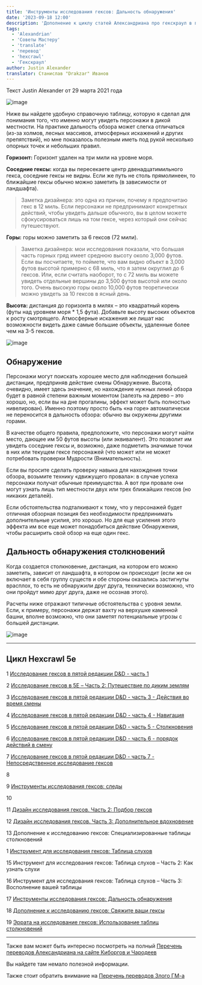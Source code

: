 ```yaml
---
title: 'Инструменты исследования гексов: Дальность обнаружения'
date: '2023-09-18 12:00'
description: 'Дополнение к циклу статей Александриана про гекскраул в пятой редакции D&D про инструменты исследования гексов - дальность обнаружения #alexandrian #gmtips #hexcrawl'
tags:
  - 'Alexandrian'
  - 'Советы Мастеру'
  - 'translate'
  - 'перевод'
  - 'hexcrawl'
  - 'Гекскраул'
author: Justin Alexander
translator: Станислав "Drakzar" Иванов
---
```


Текст Justin Alexander от 29 марта 2021 года

![image](https://cyborgsandmages.com/images/hexcrawl-5e-distance-1.jpg)

Ниже вы найдете удобную справочную таблицу, которую я сделал для понимания того, что именно могут увидеть персонажи в дикой местности. На практике дальность обзора может слегка отличаться (из-за холмов, лесных массивов, атмосферных искажений и других препятствий), но мне показалось полезным иметь под рукой несколько опорных точек и небольших правил.

**Горизонт:** Горизонт удален на три мили на уровне моря.

**Соседние гексы:** когда вы пересекаете центр двенадцатимильного гекса, соседние гексы не видны. Если же путь не столь прямолинеен, то ближайшие гексы обычно можно заметить (в зависимости от ландшафта).

> Заметка дизайнера: это одна из причин, почему я предпочитаю гекс в 12 миль. Если персонажи не предпринимают конкретных действий, чтобы увидеть дальше обычного, вы в целом можете сфокусироваться лишь на том гексе, через который они сейчас путешествуют.

**Горы:** горы можно заметить за 6 гексов (72 мили).

> Заметка дизайнера: мои исследования показали, что большая часть горных гряд имеет среднюю высоту около 3,000 футов. Если вы посчитаете, то поймете, что вам видно объект в 3,000 футов высотой примерно с 68 миль, что я затем округлил до 6 гексов. Или, если считать наоборот, то с 72 миль вы можете увидеть отдельные вершины до 3,500 футов высотой или около того. Очень высокую горы около 10,000 футов теоретически можно увидеть за 10 гексов в ясный день.

**Высота:** дистанция до горизонта в милях – это квадратный корень (футы над уровнем моря \* 1,5 фута). Добавьте высоту высоких объектов к росту смотрящего. Атмосферные искажения же лишат нас возможности видеть даже самые большие объекты, удаленные более чем на 3-5 гексов.

![image](https://cyborgsandmages.com/images/hexcrawl-5e-distance-2.jpg)

## Обнаружение

Персонажи могут поискать хорошее место для наблюдения большей дистанции, предприняв действие смены Обнаружение. Высота, очевидно, имеет здесь значение, но нахождение нужных линий обзора будет в равной степени важным моментом (залезть на дерево – это хорошо, но, если вы на дне прогалины, эффект может быть полностью нивелирован). Именно поэтому просто быть «на горе» автоматически не переносится в дальность обзора: обычно вы окружены другими горами.

В качестве общего правила, предположите, что персонажи могут найти место, дающее им 50 футов высоты (или эквивалент). Это позволит им увидеть соседние гексы и, возможно, даже подметить значимые точки в них или текущем гексе персонажей (что может или не может потребовать проверки Мудрости (Внимательность).

Если вы просите сделать проверку навыка для нахождения точки обзора, возьмите технику «движущего провала»: в случае успеха персонажи получат обычные преимущества. А вот при провале они могут узнать лишь тип местности двух или трех ближайших гексов (но никаких деталей).

Если обстоятельства подталкивают к тому, что у персонажей будет отличная обзорная позиция без необходимости предпринимать дополнительные усилия, это хорошо. Но для еще усиления этого эффекта им все еще может понадобиться действие Обнаружения, чтобы расширить свой обзор на еще один гекс.

## Дальность обнаружения столкновений

Когда создается столкновение, дистанция, на котором его можно заметить, зависит от ландшафта, в котором он происходит (если же он включает в себя группу существ и обе стороны оказались застигнуты врасплох, то есть не обнаружили друг друга, технически возможно, что они пройдут мимо друг друга, даже не осознав этого).

Расчеты ниже отражают типичные обстоятельства с уровня земли. Если, к примеру, персонажи держат вахту на верхушке каменной башни, вполне возможно, что они заметят потенциальные угрозы с большей дистанции.

![image](https://cyborgsandmages.com/images/hexcrawl-5e-distance-3.jpg)

---

## Цикл Hexcrawl 5e

1 [Исследование гексов в пятой редакции D&D - часть 1](https://cyborgsandmages.com/posts/translations/alexandrian-hexcrawl-5e-2)

2 [Исследование гексов в 5E – Часть 2: Путешествие по диким землям](https://cyborgsandmages.com/posts/translations/alexandrian-hexcrawl-5e-2)

3 [Исследование гексов в пятой редакции D&D - часть 3 - Действия во время смены](https://cyborgsandmages.com/posts/translations/alexandrian-hexcrawl-5e-3-watch-actions)

4 [Исследование гексов в пятой редакции D&D - часть 4 - Навигация](https://cyborgsandmages.com/posts/translations/alexandrian-hexcrawl-5e-4-navigation)

5 [Исследование гексов в пятой редакции D&D - часть 5 - Столкновения](https://cyborgsandmages.com/posts/translations/alexandrian-hexcrawl-5e-5-encounters)

6 [Исследование гексов в пятой редакции D&D - часть 6 - порядок действий в смену](https://cyborgsandmages.com/posts/translations/alexandrian-hexcrawl-5e-6-watch)

7 [Исследование гексов в пятой редакции D&D - часть 7 - Непосредственное исследование гексов](https://cyborgsandmages.com/posts/translations/alexandrian-hexcrawl-5e-7-hexploration)

8

9 [Инструменты исследования гексов: следы](https://cyborgsandmages.com/posts/translations/alexandrian-hexcrawl-5e-tools)

10

11 [Дизайн исследования гексов. Часть 2: Подбор гексов](https://cyborgsandmages.com/posts/translations/alexandrian-hexcrwal-5e-design-2-choice-of-hexes)

12 [Дизайн исследования гексов. Часть 3: Дополнительное вдохновение](https://cyborgsandmages.com/posts/translations/alexandrian-hexcrawl-5e-design-3-additional-inspiration)

13 Дополнение к исследованию гексов: Специализированные таблицы столкновений

1 [Инструмент для исследования гексов: Таблица слухов](https://cyborgsandmages.com/posts/translations/alexandrian-hexcrawl-5e-rumor-tables)

15 Инструмент для исследования гексов: Таблица слухов – Часть 2: Как узнать слухи

16 Инструмент для исследования гексов: Таблица слухов – Часть 3: Восполнение вашей таблицы

17 [Инструменты исследования гексов: Дальность обнаружения](https://cyborgsandmages.com/posts/translations/alexandrian-hexcrawl-5e-tools-distance)

18 [Дополнение к исследованию гексов: Свяжите ваши гексы](https://cyborgsandmages.com/posts/translations/alexandrian-hexcrawl-5e-link-hexes)

19 [Эррата на исследование гексов: Использование таблиц столкновений](https://cyborgsandmages.com/posts/translations/alexandrian-hexcrawl-5e-errata-random-encounters)

---

Также вам может быть интересно посмотреть на полный
[Перечень переводов Александриана на сайте Киборгов и Чародеев](https://cyborgsandmages.com/posts/translations/alexandrian-index)

Вы найдете там немало полезной информации.

Также стоит обратить внимание на [Перечень переводов Злого ГМ-а](https://cyborgsandmages.com/posts/translations/angrygm-index)
